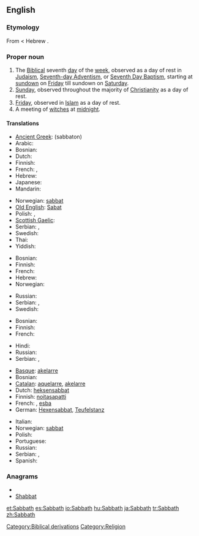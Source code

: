 ==English==

===Etymology===
From {{etyl|grc}} {{term|sc=polytonic|σάββατον|tr=sabbaton||Sabbath}} < Hebrew {{term|sc=Hebr|שבת|tr=shabbat||Sabbath}}.

===Proper noun===
{{en-proper noun}}

# The [[Biblical]] seventh [[day]] of the [[week]], observed as a day of rest in [[Judaism]], [[Advent|Seventh-day Adventism]], or [[Baptism|Seventh Day Baptism]], starting at [[sundown]] on [[Friday]] till sundown on [[Saturday]].
# [[Sunday]], observed throughout the majority of [[Christianity]] as a day of rest.
# [[Friday]], observed in [[Islam]] as a day of rest.
# A meeting of [[witch]]es at [[midnight]].

====Translations====
{{trans-top|Biblical seventh day}}
* [[Ancient Greek]]: {{polytonic|[[σάββατον]]}} (sabbaton) {{n}}
* Arabic: {{t-|ar|السبت}}
* Bosnian: {{t-|bs|sabat|m}}
* Dutch: {{t-|nl|sabbat|m}}
* Finnish: {{t+|fi|sapatti}}
* French: {{t+|fr|sabbat|m}}, {{t+|fr|shabbat|m}}
* Hebrew: {{t+|he|שבת}}
* Japanese: {{t|ja|安息日|tr=ansokunichi, ansokujitsu, ansokubi}}
* Mandarin: {{t|cmn|安息日|tr=ānxīrì|sc=Hani}}
{{trans-mid}}
* Norwegian: [[sabbat#norwegian|sabbat]] {{m}}
* [[Old English]]: [[Sabat]] {{m}}
* Polish: {{t-|pl|szabat|m}}, {{t-|pl|szabas|m}}
* [[Scottish Gaelic]]: {{t-|gd|Sàbaid|f|xs=Scottish Gaelic}}
* Serbian: {{t+|sr|сабат|m|sc=Cyrl}}, {{t-|sr|sabat|m}}
* Swedish: {{t+|sv|sabbat|c}}
* Thai: {{t|th|สะบาโต}}
* Yiddish: {{t+|yi|שבת|xs=Yiddish}}
{{trans-bottom}}

{{trans-top|Sunday}}
* Bosnian: {{t+|bs|nedjelja|f}}
* Finnish: {{t+|fi|sapatti}}
* French: {{t+|fr|dimanche|m}}
* Hebrew: {{t+|he|יום ראשון|m|tr=yom rishon}}
* Norwegian: {{t+|no|søndag|m}}
{{trans-mid}}
* Russian: {{t+|ru|воскресенье|n|tr=voskresén’je}}
* Serbian: {{t+|sr|недеља|f|sc=Cyrl}}, {{t-|sr|nedelja|f}}
* Swedish: {{t+|sv|sabbat|c}}
{{trans-bottom}}

{{trans-top|muslim Friday}}
* Bosnian: {{t+|bs|petak|m}}
* Finnish: {{t+|fi|sapatti}}
* French: {{t+|fr|vendredi|m}}
{{trans-mid}}
* Hindi: {{t|hi|शुक्रवार |tr=Shukr-war|xs=Hindi}}
* Russian: {{t+|ru|пятница|f|tr=pjátnitsa}}
* Serbian: {{t+|sr|петак|m|sc=Cyrl}}, {{t-|sr|petak|m}}
{{trans-bottom}}

{{trans-top|witches' Sabbath}}
* [[Basque]]: [[akelarre]]
* Bosnian: {{t-|bs|vrzino kolo|n}}
* [[Catalan]]: [[aquelarre]], [[akelarre]]
* Dutch: [[heksensabbat]] {{m}}
* Finnish: [[noitasapatti]]
* French: {{t+|fr|sabbat|m}}, [[esba]]
* German: [[Hexensabbat]], [[Teufelstanz]]
{{trans-mid}}
* Italian: {{t-|it|sabba}}
* Norwegian: [[sabbat#norwegian|sabbat]] {{m}}
* Polish: {{t+|pl|sabat}}
* Portuguese: {{t-|pt|sabbat}}
* Russian: {{t+|ru|шабаш|m|tr=šábaš}}
* Serbian: {{t-|sr|врзино коло|n|sc=Cyrl}}, {{t-|sr|vrzino kolo|n}}
* Spanish: {{t+|es|aquelarre}}
{{trans-bottom}}

===Anagrams===
* {{alphagram|aabbhst}}
* [[Shabbat#English|Shabbat]]

[[Category:Biblical derivations]]
[[Category:Religion]]

[[et:Sabbath]]
[[es:Sabbath]]
[[io:Sabbath]]
[[hu:Sabbath]]
[[ja:Sabbath]]
[[tr:Sabbath]]
[[zh:Sabbath]]